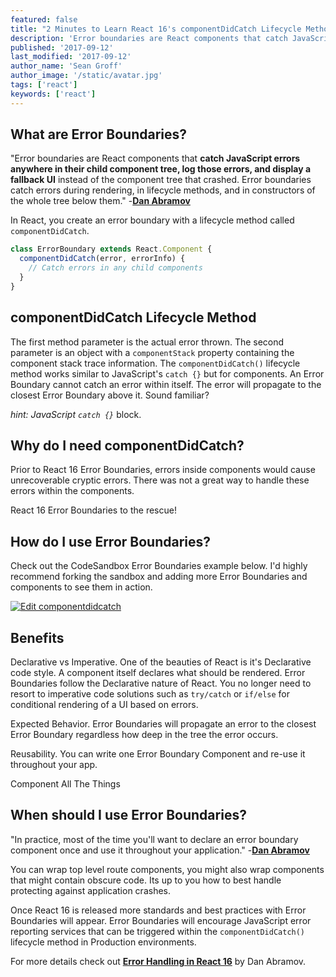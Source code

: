 ```yaml
---
featured: false
title: "2 Minutes to Learn React 16's componentDidCatch Lifecycle Method"
description: 'Error boundaries are React components that catch JavaScript errors anywhere in their child component tree, log those errors, and display a fallback UI'
published: '2017-09-12'
last_modified: '2017-09-12'
author_name: 'Sean Groff'
author_image: '/static/avatar.jpg'
tags: ['react']
keywords: ['react']
---
```


## What are Error Boundaries?

"Error boundaries are React components that **catch JavaScript errors anywhere in their child component tree, log those errors, and display a fallback UI** instead of the component tree that crashed. Error boundaries catch errors during rendering, in lifecycle methods, and in constructors of the whole tree below them." -[**Dan Abramov**][2]

In React, you create an error boundary with a lifecycle method called `componentDidCatch`.

```js
class ErrorBoundary extends React.Component {
  componentDidCatch(error, errorInfo) {
    // Catch errors in any child components
  }
}
```

## componentDidCatch Lifecycle Method

The first method parameter is the actual error thrown. The second parameter is an object with a `componentStack` property containing the component stack trace information. The `componentDidCatch()` lifecycle method works similar to JavaScript's `catch {}` but for components. An Error Boundary cannot catch an error within itself. The error will propagate to the closest Error Boundary above it. Sound familiar?

_hint: JavaScript `catch {}`_ block.

## Why do I need componentDidCatch?

Prior to React 16 Error Boundaries, errors inside components would cause unrecoverable cryptic errors. There was not a great way to handle these errors within the components.

React 16 Error Boundaries to the rescue!

## How do I use Error Boundaries?

Check out the CodeSandbox Error Boundaries example below. I'd highly recommend forking the sandbox and adding more Error Boundaries and components to see them in action.

[![Edit componentdidcatch](https://codesandbox.io/static/img/play-codesandbox.svg)](https://codesandbox.io/s/6vyp7rjon3)

## Benefits

Declarative vs Imperative. One of the beauties of React is it's Declarative code style. A component itself declares what should be rendered. Error Boundaries follow the Declarative nature of React. You no longer need to resort to imperative code solutions such as `try/catch` or `if/else` for conditional rendering of a UI based on errors.

Expected Behavior. Error Boundaries will propagate an error to the closest Error Boundary regardless how deep in the tree the error occurs.

Reusability. You can write one Error Boundary Component and re-use it throughout your app.

Component All The Things

## When should I use Error Boundaries?

"In practice, most of the time you'll want to declare an error boundary component once and use it throughout your application." -[**Dan Abramov**][2]

You can wrap top level route components, you might also wrap components that might contain obscure code. Its up to you how to best handle protecting against application crashes.

Once React 16 is released more standards and best practices with Error Boundaries will appear. Error Boundaries will encourage JavaScript error reporting services that can be triggered within the `componentDidCatch()` lifecycle method in Production environments.

For more details check out [**Error Handling in React 16**][3] by Dan Abramov.

[2]: https://facebook.github.io/react/blog/2017/07/26/error-handling-in-react-16.html#introducing-error-boundaries
[3]: https://facebook.github.io/react/blog/2017/07/26/error-handling-in-react-16.html
[4]: https://twitter.com/_SeanGroff
